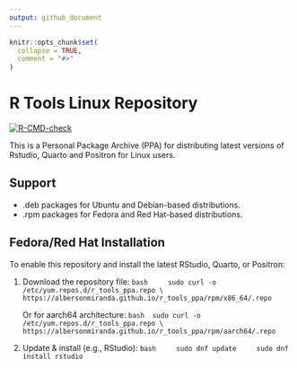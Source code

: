 ```yaml
---
output: github_document
---
```


<!-- README.md is generated from README.Rmd. Please edit that file -->

```r
knitr::opts_chunk$set(
  collapse = TRUE,
  comment = "#>"
)
```

# R Tools Linux Repository

<!-- badges: start -->
[![R-CMD-check](https://github.com/albersonmiranda/linux_projects/actions/workflows/R-CMD-check.yaml/badge.svg)](https://github.com/albersonmiranda/linux_projects/actions/workflows/R-CMD-check.yaml)
<!-- badges: end -->

This is a Personal Package Archive (PPA) for distributing latest versions of Rstudio, Quarto and Positron for Linux users.

## Support

- .deb packages for Ubuntu and Debian-based distributions.
- .rpm packages for Fedora and Red Hat-based distributions.

## Fedora/Red Hat Installation

To enable this repository and install the latest RStudio, Quarto, or Positron:

1. Download the repository file:
    ```bash
    sudo curl -o /etc/yum.repos.d/r_tools_ppa.repo \
      https://albersonmiranda.github.io/r_tools_ppa/rpm/x86_64/.repo
    ```

    Or for aarch64 architecture:
    ```bash
    sudo curl -o /etc/yum.repos.d/r_tools_ppa.repo \
      https://albersonmiranda.github.io/r_tools_ppa/rpm/aarch64/.repo
    ```

2. Update & install (e.g., RStudio):
    ```bash
    sudo dnf update
    sudo dnf install rstudio
    ```
